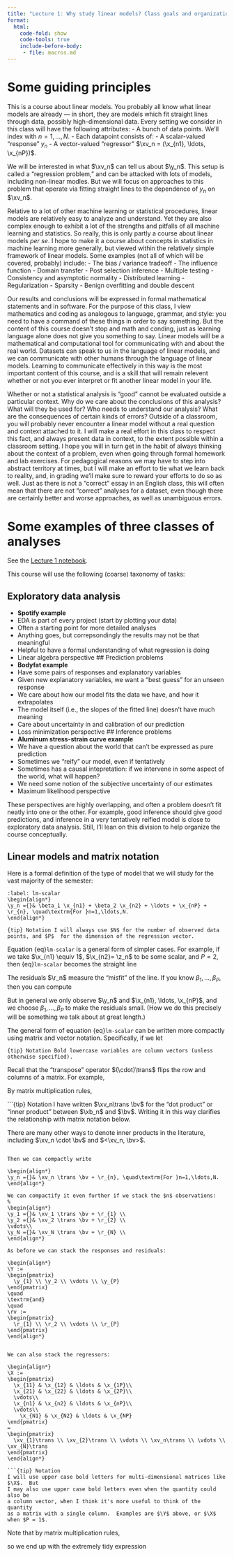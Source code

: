 ```yaml
---
title: "Lecture 1: Why study linear models? Class goals and organization."
format:
  html:
    code-fold: show
    code-tools: true
    include-before-body:
     - file: macros.md
---
```




# Some guiding principles

This is a course about linear models.  You probably all know what linear models
are already --- in short, they are models which fit straight lines through data,
possibly high-dimensional data.   Every setting we consider in this class will
have the following attributes:
- A bunch of data points.  We'll index with $n = 1, \ldots, N$.
- Each datapoint consists of:
  - A scalar-valued "response" $y_n$
  - A vector-valued "regressor" $\xv_n = (\x_{n1}, \ldots, \x_{nP})$.

We will be interested in what $\xv_n$ can tell us about $\y_n$. This setup is
called a "regression problem," and can be attacked with lots of models,
including non-linear modles.  But we will focus on approaches to this problem
that operate via fitting straight lines to the dependence of
$y_n$ on $\xv_n$.

Relative to a lot of other machine learning or statistical procedures, linear
models are relatively easy to analyze and understand.  Yet they are also complex
enough to exhibit a lot of the strengths and pitfalls of all machine learning
and statistics.  So really, this is only partly a course about linear models
*per se*.  I hope to make it a course about concepts in statistics in machine
learning more generally, but viewed within the relatively simple framework of
linear models.  Some examples (not all of which will be covered, probably)
include:
- The bias / variance tradeoff
- The influence function
- Domain transfer
- Post selection inference
- Multiple testing
- Consistency and asymptotic normality
- Distributed learning
- Regularization
- Sparsity
- Benign overfitting and double descent


Our results and conclusions will be expressed in formal mathematical statements
and in software.  For the purpose of this class, I view mathematics and coding
as analogous to language, grammar, and style: you need to have a command of
these things in order to say something.  But the content of this course doesn't
stop and math and conding, just as learning language alone does not give you
something to say. Linear models will be a mathematical and computational tool
for communicating with and about the real world.  Datasets can speak to us in
the language of linear models, and we can communicate with other humans through
the language of linear models.  Learning to communicate effectively in this way
is the most important content of this course, and is a skill that will remain
relevent whether or not you ever interpret or fit another linear model in your
life.

Whether or not a statistical analysis is "good" cannot be evaluated outside a
particular context.  Why do we care about the conclusions of this analysis? What
will they be used for?  Who needs to understand our analysis?  What are the
consequences of certain kinds of errors?   Outside of a classroom, you will
probably never encounter a linear model without a real question and context
attached to it.  I will make a real effort in this class to respect this fact,
and always present data in context, to the extent possible within a classroom
setting.  I hope you will in turn get in the habit of always thinking about the
context of a problem, even when going through formal homework and lab exercises.
For pedagogical reasons we may have to step into abstract territory at times,
but I will make an effort to tie what we learn back to reality, and, in grading
we'll make sure to reward your efforts to do so as well.  Just as there is not a
"correct" essay in an English class, this will often mean that there are not
"correct" analyses for a dataset, even though there are certainly better and
worse approaches, as well as unambiguous errors.



# Some examples of three classes of analyses

See the [Lecture 1 notebook](Lecture1.ipynb).

This course will use the following (coarse) taxonomy of tasks:

## Exploratory data analysis
  - **Spotify example**
  - EDA is part of every project (start by plotting your data)
  - Often a starting point for more detailed analyses
  - Anything goes, but correpsondingly the results may not be that meaningful
  - Helpful to have a formal understanding of what regression is doing
  - Linear algebra perspective
## Prediction problems
  - **Bodyfat example**
  - Have some pairs of responses and explanatory variables
  - Given new explanatory variables, we want a "best guess" for an unseen response
  - We care about how our model fits the data we have, and how it extrapolates
  - The model itself (i.e., the slopes of the fitted line) doesn't have much
    meaning
  - Care about uncertainty in and calibration of our prediction
  - Loss minimization perspective
## Inference problems
  - **Aluminum stress-strain curve example**
  - We have a question about the world that can't be expressed as pure prediction
  - Sometimes we "reify" our model, even if tentatively
  - Sometimes has a causal intepretation: if we intervene in some aspect of the world, what will happen?
  - We need some notion of the subjective uncertainty of our estimates
  - Maximum likelihood perspective

  These perspectives are highly overlapping, and often a problem doesn't fit
  neatly into one or the other.  For example, good inference should give good
  predictions, and inference in a very tentatively reified model is close to
  exploratory data analysis.  Still, I'll lean on this division to help organize
  the course conceptually.



## Linear models and matrix notation

Here is a formal definition of the type of model that we will study for the vast
majority of the semester:


```math
:label: lm-scalar
\begin{align*}
\y_n ={}& \beta_1 \x_{n1} + \beta_2 \x_{n2} + \ldots + \x_{nP} + \r_{n}, \quad\textrm{For }n=1,\ldots,N.
\end{align*}
```

```{tip} Notation
I will always use $N$ for the number of observed data points, and $P$ 
for the dimension of the regression vector.
```

Equation {eq}`lm-scalar` is a general form of simpler cases.  For example,
if we take $\x_{n1} \equiv 1$, $\x_{n2}= \z_n$ to be some scalar, and $P = 2$, then
{eq}`lm-scalar` becomes the straight line
\begin{align*}
\y_n ={}& \beta_1  + \beta_2 \z_{n} + \r_{n}, \quad\textrm{For }n=1,\ldots,N.
\end{align*}

The residuals $\r_n$ measure the "misfit" of the line.  If you know $\beta_1, \ldots, \beta_P$,
then you can compute

\begin{align*}
\r_n ={}& \y_n -  (\beta_1 \x_{n1} + \beta_2 \x_{n2} + \ldots + \x_{nP}).
\end{align*}

But in general we only observe $\y_n$ and $\x_{n1}, \ldots, \x_{nP}$, and we
choose $\beta_1, \ldots, \beta_P$ to make the residuals small.  (How we do
this precisely will be something we talk about at great length.)

The general form of equation {eq}`lm-scalar` can be written more compactly using
matrix and vector notation. Specifically, if we let

\begin{align*}
\xv_n := 
\begin{pmatrix}
  \x_{n1} \\ \x_{n2} \\ \vdots \\ \x_{nP}
\end{pmatrix}
\quad
\textrm{and}
\quad
\bv := 
\begin{pmatrix}
  \beta_{1} \\ \beta_2 \\ \vdots \\ \beta_{P}
\end{pmatrix}
\end{align*}

```{tip} Notation
Bold lowercase variables are column vectors (unless otherwise specified).
```

Recall that the "transpose" operator $(\cdot)\trans$ flips the row and
columns of a matrix.  For example,

\begin{align*}
\xv_n \trans = 
\begin{pmatrix}
  \x_{n1} & \x_{n2} & \ldots & \x_{nP}
\end{pmatrix}.
\end{align*}

By matrix multiplication rules,

\begin{align*}
\xv_n\trans \bv = 
\begin{pmatrix}
  \x_{n1} & \x_{n2} & \ldots & \x_{nP}
\end{pmatrix}
\begin{pmatrix}
  \beta_{1} \\ \beta_2 \\ \vdots \\ \beta_{P}
\end{pmatrix}
= \beta_1 \x_{n1} + \beta_2 \x_{n2} + \ldots + \x_{nP}.
\end{align*}

```{tip} Notation
I have written $\xv_n\trans \bv$ for the "dot product" or "inner product"
between $\xb_n$ and $\bv$.  Writing it in this way clarifies the relationship
with matrix notation below.

There are many other ways to denote inner products in the literature,
including $\xv_n \cdot \bv$ and $<\xv_n, \bv>$.
```

Then we can compactly write

\begin{align*}
\y_n ={}& \xv_n \trans \bv + \r_{n}, \quad\textrm{For }n=1,\ldots,N.
\end{align*}

We can compactify it even further if we stack the $n$ observations:
%
\begin{align*}
\y_1 ={}& \xv_1 \trans \bv + \r_{1} \\
\y_2 ={}& \xv_2 \trans \bv + \r_{2} \\
\vdots\\
\y_N ={}& \xv_N \trans \bv + \r_{N} \\
\end{align*}

As before we can stack the responses and residuals:

\begin{align*}
\Y := 
\begin{pmatrix}
  \y_{1} \\ \y_2 \\ \vdots \\ \y_{P}
\end{pmatrix}
\quad
\textrm{and}
\quad
\rv := 
\begin{pmatrix}
  \r_{1} \\ \r_2 \\ \vdots \\ \r_{P}
\end{pmatrix}
\end{align*}


We can also stack the regressors:

\begin{align*}
\X := 
\begin{pmatrix}
  \x_{11} & \x_{12} & \ldots & \x_{1P}\\
  \x_{21} & \x_{22} & \ldots & \x_{2P}\\
  \vdots\\
  \x_{n1} & \x_{n2} & \ldots & \x_{nP}\\
  \vdots\\
    \x_{N1} & \x_{N2} & \ldots & \x_{NP}
\end{pmatrix}
=
\begin{pmatrix}
  \xv_{1}\trans \\ \xv_{2}\trans \\ \vdots \\ \xv_n\trans \\ \vdots \\ \xv_{N}\trans
\end{pmatrix}
\end{align*}

```{tip} Notation
I will use upper case bold letters for multi-dimensional matrices like $\X$.  But
I may also use upper case bold letters even when the quantity could also be
a column vector, when I think it's more useful to think of the quantity
as a matrix with a single column.  Examples are $\Y$ above, or $\X$ when $P = 1$.
```

Note that by matrix multiplication rules,

\begin{align*}
\X  \bv = 
\begin{pmatrix}
  \xv_{1}\trans \\ \xv_{2}\trans \\ \vdots \\ \xv_n\trans \\ \vdots \\ \xv_{N}\trans
\end{pmatrix}
\bv
=
\begin{pmatrix}
  \xv_{1}\trans\bv \\ \xv_{2}\trans\bv \\ \vdots \\ \xv_n\trans\bv \\ \vdots \\ \xv_{N}\trans\bv
\end{pmatrix}
\end{align*}

so we end up with the extremely tidy expression

\begin{align*}
\y_n ={}& \beta_1 \x_{n1} + \beta_2 \x_{n2} + \ldots + \x_{nP} + \r_{n}, \quad\textrm{For }n=1,\ldots,N
\\\\&\textrm{is the same as}\quad\\\\
\Y ={}& \X \bv + \rv.
\end{align*}









